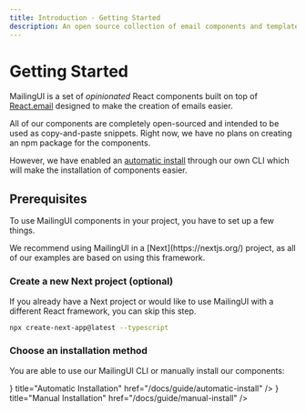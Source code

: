 ```yaml
---
title: Introduction - Getting Started
description: An open source collection of email components and templates
---
```



# Getting Started

MailingUI is a set of _opinionated_ React components built on top of [React.email](https://react.email) designed to make the creation of emails easier.

All of our components are completely open-sourced and intended to be used as copy-and-paste snippets. Right now, we have no plans on creating an npm package for the components. 

However, we have enabled an [automatic install](/docs/guide/automatic-install) through our own CLI which will make the installation of components easier.

## Prerequisites

To use MailingUI components in your project, you have to set up a few things.

<Callout type="info" emoji="ℹ️">
We recommend using MailingUI in a [Next](https://nextjs.org/) project, as all of our examples are based on using this framework.
</Callout>


### Create a new Next project (optional)

If you already have a Next project or would like to use MailingUI with a different React framework, you can skip this step.

```bash copy
npx create-next-app@latest --typescript
```

### Choose an installation method

You are able to use our MailingUI CLI or manually install our components:

<Cards>
  <Card
    icon={<TerminalIcon />}
    title="Automatic Installation"
    href="/docs/guide/automatic-install"
  />
  <Card
    icon={<CopyIcon />}
    title="Manual Installation"
    href="/docs/guide/manual-install"
  />
</Cards>
